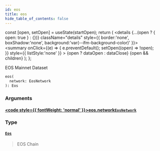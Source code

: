 ```yaml
---
id: eos
title: eos
hide_table_of_contents: false
---
```







  const [open, setOpen] = useState(startOpen);
  return (
    <details {...(open ? { open: true } : {})} className="details" style={{ border:'none', boxShadow:'none', background:'var(--ifm-background-color)' }}>
      <summary
        onClick={(e) => {
          e.preventDefault();
          setOpen((open) => !open);
        }}
        style={{ listStyle:'none' }}
      >
      {open ? dataOpen : dataClose}
      </summary>
      {open && children}
    </details>
  );
};








EOS Mainnet Dataset


```graphql
eos(
  network: EosNetwork
): Eos
```




### Arguments

#### [<code style={{ fontWeight: 'normal' }}>eos.<b>network</b></code>](#)<Bullet />[`EosNetwork`](/docs/graphql-reference/enums/eos-network) <Badge class="badge badge--secondary" text="enum"/> 
> 
> 
> 
> 

### Type

#### [`Eos`](/docs/graphql-reference/objects/eos) <Badge class="badge badge--secondary" text="object"/> 
> 
> 
> EOS Chain
> 



